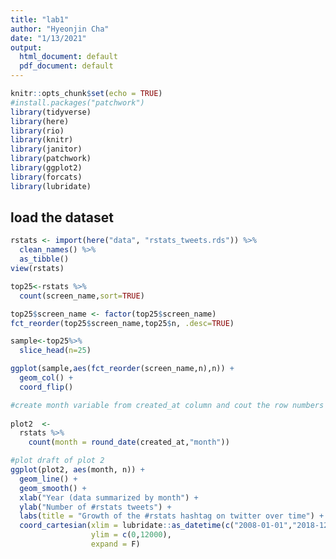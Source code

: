 ```yaml
---
title: "lab1"
author: "Hyeonjin Cha"
date: "1/13/2021"
output:
  html_document: default
  pdf_document: default
---
```


```r
knitr::opts_chunk$set(echo = TRUE)
#install.packages("patchwork")
library(tidyverse)
library(here)
library(rio)
library(knitr)
library(janitor)
library(patchwork)
library(ggplot2)
library(forcats)
library(lubridate)

```

## load the dataset
```r
rstats <- import(here("data", "rstats_tweets.rds")) %>% 
  clean_names() %>% 
  as_tibble()
view(rstats)
```

```r
top25<-rstats %>%
  count(screen_name,sort=TRUE)

top25$screen_name <- factor(top25$screen_name) 
fct_reorder(top25$screen_name,top25$n, .desc=TRUE)

sample<-top25%>%
  slice_head(n=25)

ggplot(sample,aes(fct_reorder(screen_name,n),n)) +
  geom_col() +
  coord_flip()

```

```r
#create month variable from created_at column and cout the row numbers
 
plot2  <- 
  rstats %>%  
    count(month = round_date(created_at,"month"))

#plot draft of plot 2
ggplot(plot2, aes(month, n)) +
  geom_line() +
  geom_smooth() +
  xlab("Year (data summarized by month") +
  ylab("Number of #rstats tweets") +
  labs(title = "Growth of the #rstats hashtag on twitter over time") +
  coord_cartesian(xlim = lubridate::as_datetime(c("2008-01-01","2018-12-01")), 
                  ylim = c(0,12000),
                  expand = F)


  
  
   
```
